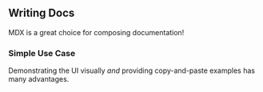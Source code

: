 
## Writing Docs

MDX is a great choice for composing documentation!

### Simple Use Case

Demonstrating the UI visually _and_ providing copy-and-paste examples has many advantages.

<SimpleUseCase />
